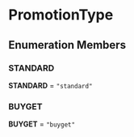 
# PromotionType

## Enumeration Members

### STANDARD

 **STANDARD** = `"standard"`

### BUYGET

 **BUYGET** = `"buyget"`
